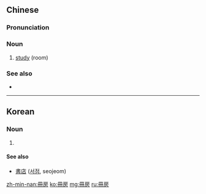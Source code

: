 {{also|册房}}
==Chinese==
{{zh-forms|s=册房}}

===Pronunciation===
{{zh-pron
|mn=chheh-pâng
|cat=n
}}

===Noun===
{{zh-noun}}

# {{lb|zh|Min Nan}} [[study]] (room)

===See also===
* {{zh-l|書房}}

----

==Korean==
{{ko-hanjatab|冊|房}}

===Noun===
{{ko-noun|rv=chaekbang|hangeul=책방}}

# {{hanja form of|책방|[[bookstore]], [[bookshop]]}}

====See also====
* [[書店]] ([[서점]], seojeom)

[[zh-min-nan:冊房]]
[[ko:冊房]]
[[mg:冊房]]
[[ru:冊房]]